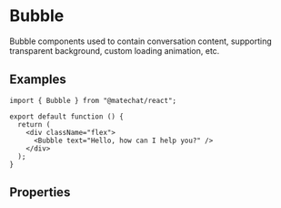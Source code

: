 # Bubble

Bubble components used to contain conversation content, supporting transparent background, custom loading animation, etc.

## Examples

```tsx preview
import { Bubble } from "@matechat/react";

export default function () {
  return (
    <div className="flex">
      <Bubble text="Hello, how can I help you?" />
    </div>
  );
}
```

## Properties

<API moduleName="bubble" />

